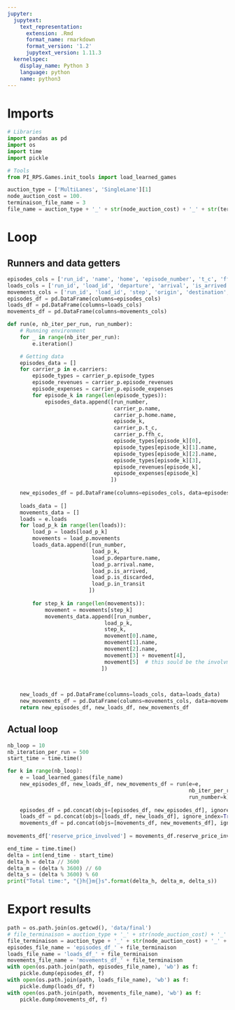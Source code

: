 ```yaml
---
jupyter:
  jupytext:
    text_representation:
      extension: .Rmd
      format_name: rmarkdown
      format_version: '1.2'
      jupytext_version: 1.11.3
  kernelspec:
    display_name: Python 3
    language: python
    name: python3
---
```


# Imports

```python
# Libraries
import pandas as pd
import os
import time 
import pickle

# Tools
from PI_RPS.Games.init_tools import load_learned_games
```

```python
auction_type = ['MultiLanes', 'SingleLane'][1]
node_auction_cost = 100.
terminaison_file_name = 3
file_name = auction_type + '_' + str(node_auction_cost) + '_' + str(terminaison_file_name) + '.bin'
```

<!-- #region tags=[] -->
# Loop
## Runners and data getters
<!-- #endregion -->

```python
episodes_cols = ['run_id', 'name', 'home', 'episode_number', 't_c', 'ffh_c', 'type', 'origin', 'destination', 'reserve_price_involved', 'revenue', 'cost']
loads_cols = ['run_id', 'load_id', 'departure', 'arrival', 'is_arrived', 'is_discarded', 'in_transit']
movements_cols = ['run_id', 'load_id', 'step', 'origin', 'destination', 'carrier', 'price', 'reserve_price_involved']
episodes_df = pd.DataFrame(columns=episodes_cols)
loads_df = pd.DataFrame(columns=loads_cols)
movements_df = pd.DataFrame(columns=movements_cols)
```

```python
def run(e, nb_iter_per_run, run_number):
    # Running environment
    for _ in range(nb_iter_per_run):
        e.iteration()

    # Getting data
    episodes_data = []
    for carrier_p in e.carriers:
        episode_types = carrier_p.episode_types
        episode_revenues = carrier_p.episode_revenues
        episode_expenses = carrier_p.episode_expenses
        for episode_k in range(len(episode_types)):
            episodes_data.append([run_number,
                                  carrier_p.name,
                                  carrier_p.home.name,
                                  episode_k,
                                  carrier_p.t_c,
                                  carrier_p.ffh_c,
                                  episode_types[episode_k][0],
                                  episode_types[episode_k][1].name,
                                  episode_types[episode_k][2].name,
                                  episode_types[episode_k][3],
                                  episode_revenues[episode_k],
                                  episode_expenses[episode_k]
                                 ])
            
    new_episodes_df = pd.DataFrame(columns=episodes_cols, data=episodes_data)
    
    loads_data = []
    movements_data = []
    loads = e.loads
    for load_p_k in range(len(loads)):
        load_p = loads[load_p_k]
        movements = load_p.movements
        loads_data.append([run_number,
                           load_p_k,
                           load_p.departure.name,
                           load_p.arrival.name,
                           load_p.is_arrived,
                           load_p.is_discarded,
                           load_p.in_transit
                          ])
        
        for step_k in range(len(movements)):
            movement = movements[step_k]
            movements_data.append([run_number,
                               load_p_k,
                               step_k,
                               movement[0].name,
                               movement[1].name,
                               movement[2].name,
                               movement[3] + movement[4],
                               movement[5]  # this sould be the involvment of reserve price in the movement
                              ])
            
    
    
    new_loads_df = pd.DataFrame(columns=loads_cols, data=loads_data)
    new_movements_df = pd.DataFrame(columns=movements_cols, data=movements_data)
    return new_episodes_df, new_loads_df, new_movements_df
```

## Actual loop

```python
nb_loop = 10
nb_iteration_per_run = 500
start_time = time.time()

for k in range(nb_loop):
    e = load_learned_games(file_name)
    new_episodes_df, new_loads_df, new_movements_df = run(e=e,
                                                          nb_iter_per_run=nb_iteration_per_run,
                                                          run_number=k)
    
    episodes_df = pd.concat(objs=[episodes_df, new_episodes_df], ignore_index=True)
    loads_df = pd.concat(objs=[loads_df, new_loads_df], ignore_index=True)
    movements_df = pd.concat(objs=[movements_df, new_movements_df], ignore_index=True)
    
movements_df['reserve_price_involved'] = movements_df.reserve_price_involved.astype(bool)

end_time = time.time()
delta = int(end_time - start_time)
delta_h = delta // 3600
delta_m = (delta % 3600) // 60
delta_s = (delta % 3600) % 60
print("Total time:", "{}h{}m{}s".format(delta_h, delta_m, delta_s))
```

# Export results

```python
path = os.path.join(os.getcwd(), 'data/final')
# file_terminaison = auction_type + '_' + str(node_auction_cost) + '_' + str(n_carriers_per_node) + '_' + str(cost_majoration) + '.bin'
file_terminaison = auction_type + '_' + str(node_auction_cost) + '_' + str(terminaison_file_name) + '.bin'
episodes_file_name = 'episodes_df_' + file_terminaison
loads_file_name = 'loads_df_' + file_terminaison
movements_file_name = 'movements_df_' + file_terminaison
with open(os.path.join(path, episodes_file_name), 'wb') as f:
    pickle.dump(episodes_df, f)
with open(os.path.join(path, loads_file_name), 'wb') as f:
    pickle.dump(loads_df, f)
with open(os.path.join(path, movements_file_name), 'wb') as f:
    pickle.dump(movements_df, f)
```

```python

```
